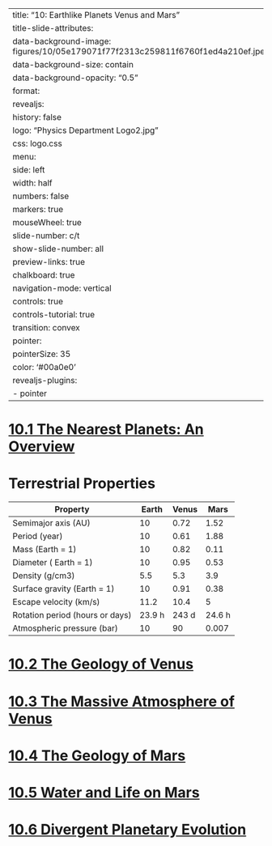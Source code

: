 
---
title: "10: Earthlike Planets Venus and Mars"
title-slide-attributes:
    data-background-image: figures/10/05e179071f77f2313c259811f6760f1ed4a210ef.jpeg
    data-background-size: contain
    data-background-opacity: "0.5"
format:
  revealjs:
    history: false
    logo: "Physics Department Logo2.jpg"
    css: logo.css
    menu:
      side: left
      width: half
      numbers: false
      markers: true
    mouseWheel: true
    slide-number: c/t 
    show-slide-number: all
    preview-links: true
    chalkboard: true
    navigation-mode: vertical
    controls: true
    controls-tutorial: true
    transition: convex
    pointer:
      pointerSize: 35
      color: '#00a0e0'
revealjs-plugins:
  - pointer
---


# [10.1 The Nearest Planets: An Overview](https://openstax.org/books/astronomy-2e/pages/10-1-the-nearest-planets-an-overview)

# Terrestrial Properties {.smaller}

|Property|Earth|Venus|Mars|
|--------|-----|-----|----|
|Semimajor axis (AU)|10|0.72|1.52|
|Period (year)|10|0.61|1.88|
|Mass (Earth = 1)|10|0.82|0.11|
|Diameter ( Earth = 1)|10|0.95|0.53|
|Density (g/cm3)|5.5|5.3|3.9|
|Surface gravity (Earth = 1)|10|0.91|0.38|
|Escape velocity (km/s)|11.2|10.4|5|
|Rotation period (hours or days)|23.9 h|243 d|24.6 h|
|Atmospheric pressure (bar)|10|90|0.007|

 

# [10.2 The Geology of Venus](https://openstax.org/books/astronomy-2e/pages/10-2-the-geology-of-venus)

 

# [10.3 The Massive Atmosphere of Venus](https://openstax.org/books/astronomy-2e/pages/10-3-the-massive-atmosphere-of-venus)

 

# [10.4 The Geology of Mars](https://openstax.org/books/astronomy-2e/pages/10-4-the-geology-of-mars)

 

# [10.5 Water and Life on Mars](https://openstax.org/books/astronomy-2e/pages/10-5-water-and-life-on-mars)

 

# [10.6 Divergent Planetary Evolution](https://openstax.org/books/astronomy-2e/pages/10-6-divergent-planetary-evolution)

 


